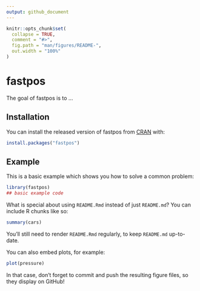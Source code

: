 ```yaml
---
output: github_document
---
```


<!-- README.md is generated from README.Rmd. Please edit that file -->

```r
knitr::opts_chunk$set(
  collapse = TRUE,
  comment = "#>",
  fig.path = "man/figures/README-",
  out.width = "100%"
)
```
# fastpos

<!-- badges: start -->
<!-- badges: end -->

The goal of fastpos is to ...

## Installation

You can install the released version of fastpos from [CRAN](https://CRAN.R-project.org) with:

``` r
install.packages("fastpos")
```

## Example

This is a basic example which shows you how to solve a common problem:

```r
library(fastpos)
## basic example code
```

What is special about using `README.Rmd` instead of just `README.md`? You can include R chunks like so:

```r
summary(cars)
```

You'll still need to render `README.Rmd` regularly, to keep `README.md` up-to-date.

You can also embed plots, for example:

```r
plot(pressure)
```

In that case, don't forget to commit and push the resulting figure files, so they display on GitHub!
